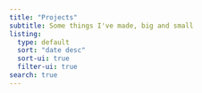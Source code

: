 ```yaml
---
title: "Projects"
subtitle: Some things I've made, big and small
listing:
  type: default
  sort: "date desc"
  sort-ui: true
  filter-ui: true
search: true
---
```

